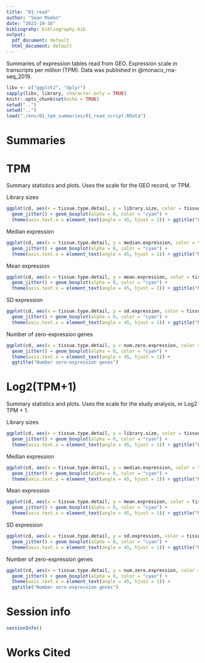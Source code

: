 ```yaml
---
title: "01_read"
author: "Sean Maden"
date: "2023-10-16"
bibliograhy: bibliography.bib
output:
  pdf_document: default
  html_document: default
---
```


Summaries of expression tables read from GEO. Expression scale in transcripts 
per million (TPM). Data was published in @monaco_rna-seq_2019.

```r
libv <- c("ggplot2", "dplyr")
sapply(libv, library, character.only = TRUE)
knitr::opts_chunk$set(echo = TRUE)
setwd("..")
setwd("..")
load("./env/01_tpm_summaries/01_read_script.RData")
```

# Summaries

# TPM

Summary statistics and plots. Uses the scale for the GEO record, or TPM.

Library sizes

```r
ggplot(cd, aes(x = tissue.type.detail, y = library.size, color = tissue.type)) + 
  geom_jitter() + geom_boxplot(alpha = 0, color = "cyan") + 
  theme(axis.text.x = element_text(angle = 45, hjust = 1)) + ggtitle("Library size")
```

Median expression

```r
ggplot(cd, aes(x = tissue.type.detail, y = median.expression, color = tissue.type)) + 
  geom_jitter() + geom_boxplot(alpha = 0, color = "cyan") + 
  theme(axis.text.x = element_text(angle = 45, hjust = 1)) + ggtitle("Median expression")
```

Mean expression

```r
ggplot(cd, aes(x = tissue.type.detail, y = mean.expression, color = tissue.type)) + 
  geom_jitter() + geom_boxplot(alpha = 0, color = "cyan") + 
  theme(axis.text.x = element_text(angle = 45, hjust = 1)) + ggtitle("Mean expression")
```

SD expression

```r
ggplot(cd, aes(x = tissue.type.detail, y = sd.expression, color = tissue.type)) + 
  geom_jitter() + geom_boxplot(alpha = 0, color = "cyan") + 
  theme(axis.text.x = element_text(angle = 45, hjust = 1)) + ggtitle("Mean expression")
```

Number of zero-expression genes

```r
ggplot(cd, aes(x = tissue.type.detail, y = num.zero.expression, color = tissue.type)) + 
  geom_jitter() + geom_boxplot(alpha = 0, color = "cyan") + 
  theme(axis.text.x = element_text(angle = 45, hjust = 1)) + 
  ggtitle("Number zero-expression genes")
```

# Log2(TPM+1)

Summary statistics and plots. Uses the scale for the study analysis, or Log2 TPM + 1.


Library sizes

```r
ggplot(cd, aes(x = tissue.type.detail, y = library.size, color = tissue.type)) + 
  geom_jitter() + geom_boxplot(alpha = 0, color = "cyan") + 
  theme(axis.text.x = element_text(angle = 45, hjust = 1)) + ggtitle("Library size")
```

Median expression

```r
ggplot(cd, aes(x = tissue.type.detail, y = median.expression, color = tissue.type)) + 
  geom_jitter() + geom_boxplot(alpha = 0, color = "cyan") + 
  theme(axis.text.x = element_text(angle = 45, hjust = 1)) + ggtitle("Median expression")
```

Mean expression

```r
ggplot(cd, aes(x = tissue.type.detail, y = mean.expression, color = tissue.type)) + 
  geom_jitter() + geom_boxplot(alpha = 0, color = "cyan") + 
  theme(axis.text.x = element_text(angle = 45, hjust = 1)) + ggtitle("Mean expression")
```

SD expression

```r
ggplot(cd, aes(x = tissue.type.detail, y = sd.expression, color = tissue.type)) + 
  geom_jitter() + geom_boxplot(alpha = 0, color = "cyan") + 
  theme(axis.text.x = element_text(angle = 45, hjust = 1)) + ggtitle("Mean expression")
```

Number of zero-expression genes

```r
ggplot(cd, aes(x = tissue.type.detail, y = num.zero.expression, color = tissue.type)) + 
  geom_jitter() + geom_boxplot(alpha = 0, color = "cyan") + 
  theme(axis.text.x = element_text(angle = 45, hjust = 1)) + 
  ggtitle("Number zero-expression genes")
```

# Session info

```r
sessionInfo()
```

# Works Cited
